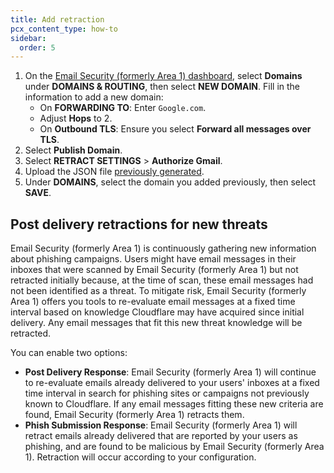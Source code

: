 ```yaml
---
title: Add retraction
pcx_content_type: how-to
sidebar:
  order: 5
---
```



1. On the [Email Security (formerly Area 1) dashboard](https://horizon.area1security.com/), select **Domains** under **DOMAINS & ROUTING**, then select **NEW DOMAIN**. Fill in the information to add a new domain:
    - On **FORWARDING TO**: Enter `Google.com`.
    - Adjust **Hops** to 2.
    - On **Outbound TLS**: Ensure you select **Forward all messages over TLS**.
2. Select **Publish Domain**.
3. Select **RETRACT SETTINGS** > **Authorize Gmail**.
4. Upload the JSON file [previously generated](/email-security/deployment/api/setup/gsuite-bcc-setup/create-service-account/).
5. Under **DOMAINS**, select the domain you added previously, then select **SAVE**.

## Post delivery retractions for new threats

Email Security (formerly Area 1) is continuously gathering new information about phishing campaigns. Users might have email messages in their inboxes that were scanned by Email Security (formerly Area 1) but not retracted initially because, at the time of scan, these email messages had not been identified as a threat. To mitigate risk, Email Security (formerly Area 1) offers you tools to re-evaluate email messages at a fixed time interval based on knowledge Cloudflare may have acquired since initial delivery. Any email messages that fit this new threat knowledge will be retracted.

You can enable two options:

- **Post Delivery Response**: Email Security (formerly Area 1) will continue to re-evaluate emails already delivered to your users' inboxes at a fixed time interval in search for phishing sites or campaigns not previously known to Cloudflare. If any email messages fitting these new criteria are found, Email Security (formerly Area 1) retracts them.
- **Phish Submission Response**: Email Security (formerly Area 1) will retract emails already delivered that are reported by your users as phishing, and are found to be malicious by Email Security (formerly Area 1). Retraction will occur according to your configuration.